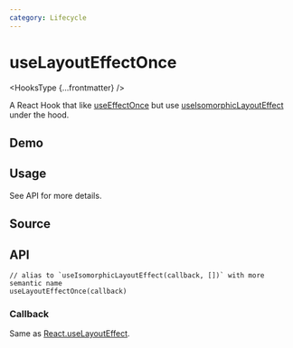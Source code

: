 ```yaml
---
category: Lifecycle
---
```


# useLayoutEffectOnce


<HooksType {...frontmatter} />

A React Hook that like [useEffectOnce](/reference/use-effect-once) but use [useIsomorphicLayoutEffect](/reference/use-isomorphic-layout-effect) under the hood.

## Demo


<App />

## Usage

See API for more details.

## Source


<Source />

## API

```tsx
// alias to `useIsomorphicLayoutEffect(callback, [])` with more semantic name
useLayoutEffectOnce(callback)
```

### Callback

Same as [React.useLayoutEffect](https://react.dev/reference/react/useLayoutEffect).
